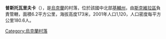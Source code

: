 {{coord|49|42|11|N|29|49|43|E|scale:30000|display=title}}

'''普斯托瓦里夫卡'''（{{lang-uk|Пустоварівка}}），是[[烏克蘭|烏克蘭]]的村落，位於該國中北部[[基輔州|基輔州]]，由[[斯克維拉區|斯克維拉區]]負責管轄，面積6.2平方公里，海拔高度173米，2001年人口1,120，人口密度每平方公里180.6人。

{{Ukraine-geo-stub}}
[[Category:烏克蘭村落|Category:烏克蘭村落]]